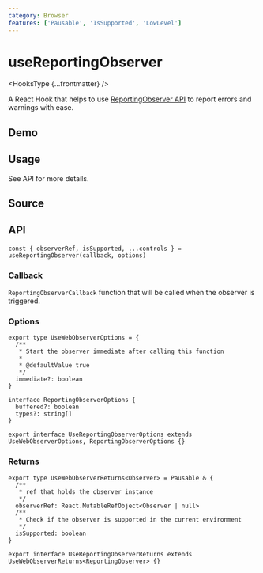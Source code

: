 ```yaml
---
category: Browser
features: ['Pausable', 'IsSupported', 'LowLevel']
---
```


# useReportingObserver


<HooksType {...frontmatter} />

A React Hook that helps to use [ReportingObserver API](https://developer.mozilla.org/en-US/docs/Web/API/ReportingObserver) to report errors and warnings with ease.

## Demo


<App />

## Usage

See API for more details.

## Source


<Source />

## API

```tsx
const { observerRef, isSupported, ...controls } = useReportingObserver(callback, options)
```

### Callback

`ReportingObserverCallback` function that will be called when the observer is triggered.

### Options

```tsx
export type UseWebObserverOptions = {
  /**
   * Start the observer immediate after calling this function
   *
   * @defaultValue true
   */
  immediate?: boolean
}

interface ReportingObserverOptions {
  buffered?: boolean
  types?: string[]
}

export interface UseReportingObserverOptions extends UseWebObserverOptions, ReportingObserverOptions {}
```

### Returns


<Tip type="pausable" />

```tsx
export type UseWebObserverReturns<Observer> = Pausable & {
  /**
   * ref that holds the observer instance
   */
  observerRef: React.MutableRefObject<Observer | null>
  /**
   * Check if the observer is supported in the current environment
   */
  isSupported: boolean
}

export interface UseReportingObserverReturns extends UseWebObserverReturns<ReportingObserver> {}
```
